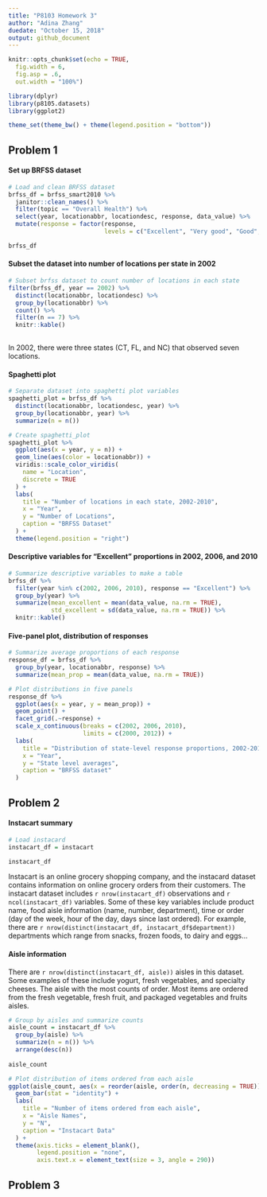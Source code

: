 ```yaml
---
title: "P8103 Homework 3"
author: "Adina Zhang"
duedate: "October 15, 2018"
output: github_document
---
```


```r
knitr::opts_chunk$set(echo = TRUE,
  fig.width = 6,
  fig.asp = .6,
  out.width = "100%")

library(dplyr)
library(p8105.datasets)
library(ggplot2)

theme_set(theme_bw() + theme(legend.position = "bottom"))
```

## Problem 1

#### Set up BRFSS dataset

```r
# Load and clean BRFSS dataset
brfss_df = brfss_smart2010 %>% 
  janitor::clean_names() %>% 
  filter(topic == "Overall Health") %>% 
  select(year, locationabbr, locationdesc, response, data_value) %>% 
  mutate(response = factor(response,
                           levels = c("Excellent", "Very good", "Good", "Fair", "Poor"))) 

brfss_df
```

#### Subset the dataset into number of locations per state in 2002

```r
# Subset brfss dataset to count number of locations in each state
filter(brfss_df, year == 2002) %>% 
  distinct(locationabbr, locationdesc) %>% 
  group_by(locationabbr) %>% 
  count() %>% 
  filter(n == 7) %>% 
  knitr::kable()
  
```

In 2002, there were three states (CT, FL, and NC) that observed seven locations. 

#### Spaghetti plot

```r
# Separate dataset into spaghetti plot variables
spaghetti_plot = brfss_df %>% 
  distinct(locationabbr, locationdesc, year) %>% 
  group_by(locationabbr, year) %>% 
  summarize(n = n())

# Create spaghetti_plot 
spaghetti_plot %>% 
  ggplot(aes(x = year, y = n)) +
  geom_line(aes(color = locationabbr)) +
  viridis::scale_color_viridis(
    name = "Location", 
    discrete = TRUE
  ) + 
  labs(
    title = "Number of locations in each state, 2002-2010",
    x = "Year",
    y = "Number of Locations",
    caption = "BRFSS Dataset"
  ) + 
  theme(legend.position = "right")

```

#### Descriptive variables for "Excellent" proportions in 2002, 2006, and 2010

```r
# Summarize descriptive variables to make a table
brfss_df %>% 
  filter(year %in% c(2002, 2006, 2010), response == "Excellent") %>% 
  group_by(year) %>% 
  summarize(mean_excellent = mean(data_value, na.rm = TRUE),
            std_excellent = sd(data_value, na.rm = TRUE)) %>% 
  knitr::kable()
```

#### Five-panel plot, distribution of responses

```r
# Summarize average proportions of each response 
response_df = brfss_df %>% 
  group_by(year, locationabbr, response) %>% 
  summarize(mean_prop = mean(data_value, na.rm = TRUE))

# Plot distributions in five panels
response_df %>% 
  ggplot(aes(x = year, y = mean_prop)) + 
  geom_point() + 
  facet_grid(.~response) +
  scale_x_continuous(breaks = c(2002, 2006, 2010),
                     limits = c(2000, 2012)) + 
  labs(
    title = "Distribution of state-level response proportions, 2002-2010",
    x = "Year",
    y = "State level averages",
    caption = "BRFSS dataset"
  )

```

## Problem 2

#### Instacart summary

```r
# Load instacard
instacart_df = instacart

instacart_df
```

Instacart is an online grocery shopping company, and the instacard dataset contains information on online grocery orders from their customers. The instacart dataset includes `r nrow(instacart_df)` observations and `r ncol(instacart_df)` variables. Some of these key variables include product name, food aisle information (name, number, department), time or order (day of the week, hour of the day, days since last ordered). For example, there are `r nrow(distinct(instacart_df, instacart_df$department))` departments which range from snacks, frozen foods, to dairy and eggs... 

#### Aisle information

There are `r nrow(distinct(instacart_df, aisle))` aisles in this dataset. Some examples of these include yogurt, fresh vegetables, and specialty cheeses. The aisle with the most counts of order. Most items are ordered from the fresh vegetable, fresh fruit, and packaged vegetables and fruits aisles. 
 
```r
# Group by aisles and summarize counts
aisle_count = instacart_df %>% 
  group_by(aisle) %>% 
  summarize(n = n()) %>% 
  arrange(desc(n)) 
  
aisle_count
```

```r
# Plot distribution of items ordered from each aisle
ggplot(aisle_count, aes(x = reorder(aisle, order(n, decreasing = TRUE)), y = n)) +
  geom_bar(stat = "identity") + 
  labs(
    title = "Number of items ordered from each aisle",
    x = "Aisle Names",
    y = "N",
    caption = "Instacart Data"
  ) + 
  theme(axis.ticks = element_blank(), 
        legend.position = "none",
        axis.text.x = element_text(size = 3, angle = 290))
```


## Problem 3






